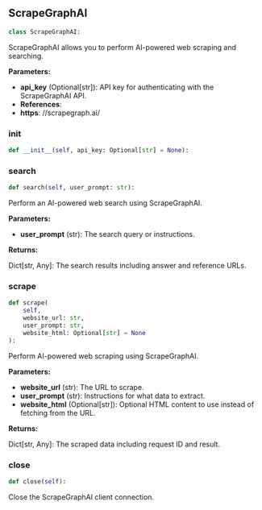 <a id="camel.loaders.scrapegraph_reader"></a>

<a id="camel.loaders.scrapegraph_reader.ScrapeGraphAI"></a>

## ScrapeGraphAI

```python
class ScrapeGraphAI:
```

ScrapeGraphAI allows you to perform AI-powered web scraping and
searching.

**Parameters:**

- **api_key** (Optional[str]): API key for authenticating with the ScrapeGraphAI API.
- **References**: 
- **https**: //scrapegraph.ai/

<a id="camel.loaders.scrapegraph_reader.ScrapeGraphAI.__init__"></a>

### __init__

```python
def __init__(self, api_key: Optional[str] = None):
```

<a id="camel.loaders.scrapegraph_reader.ScrapeGraphAI.search"></a>

### search

```python
def search(self, user_prompt: str):
```

Perform an AI-powered web search using ScrapeGraphAI.

**Parameters:**

- **user_prompt** (str): The search query or instructions.

**Returns:**

  Dict[str, Any]: The search results including answer and reference
URLs.

<a id="camel.loaders.scrapegraph_reader.ScrapeGraphAI.scrape"></a>

### scrape

```python
def scrape(
    self,
    website_url: str,
    user_prompt: str,
    website_html: Optional[str] = None
):
```

Perform AI-powered web scraping using ScrapeGraphAI.

**Parameters:**

- **website_url** (str): The URL to scrape.
- **user_prompt** (str): Instructions for what data to extract.
- **website_html** (Optional[str]): Optional HTML content to use instead of fetching from the URL.

**Returns:**

  Dict[str, Any]: The scraped data including request ID and result.

<a id="camel.loaders.scrapegraph_reader.ScrapeGraphAI.close"></a>

### close

```python
def close(self):
```

Close the ScrapeGraphAI client connection.
